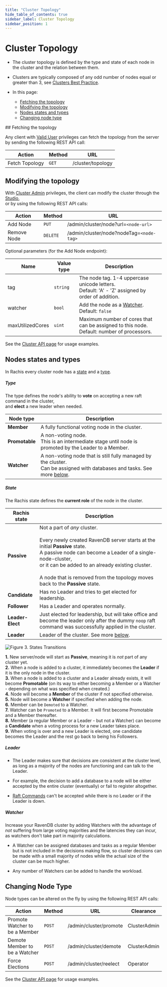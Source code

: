 ```yaml
---
title: "Cluster Topology"
hide_table_of_contents: true
sidebar_label: Cluster Topology
sidebar_position: 1
---
```



# Cluster Topology
<Admonition type="note" title="">

* The cluster topology is defined by the type and state of each node in the cluster and the relation between them.  

* Clusters are typically composed of any odd number of nodes equal or greater than 3, see [Clusters Best Practice](../../../server/clustering/cluster-best-practice-and-configuration.mdx).  

* In this page:
    * [Fetching the topology](../../../server/clustering/rachis/cluster-topology.mdx#fetching-the-topology)
    * [Modifying the topology](../../../server/clustering/rachis/cluster-topology.mdx#modifying-the-topology)
    * [Nodes states and types](../../../server/clustering/rachis/cluster-topology.mdx#nodes-states-and-types)
    * [Changing node type](../../../server/clustering/rachis/cluster-topology.mdx#changing-node-type)  

</Admonition>
## Fetching the topology

Any client with [Valid User](../../security/authorization/security-clearance-and-permissions.mdx#user) privileges can fetch the topology from the server
by sending the following REST API call:

| Action         | Method   | URL               |
|----------------|----------|-------------------|
| Fetch Topology | `GET`    | /cluster/topology |



## Modifying the topology

With [Cluster Admin](../../../server/security/authorization/security-clearance-and-permissions.mdx#cluster-admin) privileges, 
the client can modify the cluster through the [Studio](../../../studio/cluster/cluster-view.mdx#cluster-view-operations),  
or by using the following REST API calls:  

| Action      | Method   | URL                                      |
|-------------|----------|------------------------------------------|
| Add Node    | `PUT`    | /admin/cluster/node?url=`<node-url>`     |
| Remove Node | `DELETE` | /admin/cluster/node?nodeTag=`<node-tag>` |

Optional parameters (for the Add Node endpoint):

| Name             | Value type   | Description                                                                                                  |
|------------------|--------------|--------------------------------------------------------------------------------------------------------------|
| tag              | `string`     | The node tag. 1-4 uppercase unicode letters.<br/>Default: 'A' - 'Z' assigned by order of addition.            |
| watcher          | `bool`       | Add the node as a [Watcher](../../../server/clustering/rachis/cluster-topology.mdx#watcher).<br/>Default: `false` |
| maxUtilizedCores | `uint`       | Maximum number of cores that can be assigned to this node.<br/>Default: number of processors.                 |

See the [Cluster API page](../../../server/clustering/cluster-api.mdx) for usage examples.

## Nodes states and types

In Rachis every cluster node has a [state](../../../server/clustering/rachis/cluster-topology.mdx#state) and a [type](../../../server/clustering/rachis/cluster-topology.mdx#type).  

<Admonition type="note" title="">

##### Type

The type defines the node's ability to **vote** on accepting a new raft command in the cluster,  
and **elect** a new leader when needed.  

| Node type      | Description                                                                                                                                                                                     |
|----------------|------------------------------------------------------------------------------------------------------------------------------------------------------------------------------------------------ |
| **Member**     | A fully functional voting node in the cluster.                                                                                                                                                  |
| **Promotable** | A non-voting node. <br/> This is an intermediate stage until node is promoted by the Leader to a Member.                                                                                        |
| **Watcher**    | A non-voting node that is still fully managed by the cluster. <br/> Can be assigned with databases and tasks. See more [below](../../../server/clustering/rachis/cluster-topology.mdx#watcher). |

</Admonition>

<Admonition type="note" title="">

##### State

The Rachis state defines the **current role** of the node in the cluster.

| Rachis state     | Description                                                                                                                                                                                                                                      |
|------------------|--------------------------------------------------------------------------------------------------------------------------------------------------------------------------------------------------------------------------------------------------|
| **Passive**      | Not a part of _any_ cluster. <br/><br/> Every newly created RavenDB server starts at the initial **Passive** state. <br/> A passive node can become a Leader of a single-node-cluster, <br/> or it can be added to an already existing cluster. <br/><br/> A node that is removed from the topology moves back to the **Passive** state. |
| **Candidate**    | Has no Leader and tries to get elected for leadership.                                                                                                                                                                                           |
| **Follower**     | Has a Leader and operates normally.                                                                                                                                                                                                              |
| **Leader-Elect** | Just elected for leadership, but will take office and become the leader only after the dummy `noop` raft command was successfully applied in the cluster.                                                                                          |
| **Leader**       | Leader of the cluster. See more [below](../../../server/clustering/rachis/cluster-topology.mdx#leader).                                                                                                                                           |

</Admonition>

<Admonition type="note" title="">

![Figure 3. States Transitions](./assets/cluster-states.png)

**1.** New server/node will start as **Passive**, meaning it is _not_ part of any cluster yet.  
**2.** When a node is added to a cluster, it immediately becomes the **Leader** if it is the only node in the cluster.  
**3.** When a node is added to a cluster and a Leader already exists, it will become **Promotable** (on its way to either becoming a Member or a Watcher - depending on what was specified when created.)  
**4.** Node will become a **Member** of the cluster if not specified otherwise.  
**5.** Node will become a **Watcher** if specified when adding the node.  
**6.** Member can be `Demoted` to a Watcher.  
**7.** Watcher can be `Promoted` to a Member. It will first become Promotable and a Member thereafter.  
**8.** Member (a regular Member or a Leader - but not a Watcher) can become a **Candidate** when a voting process for a new Leader takes place.  
**9.** When voting is over and a new Leader is elected, one candidate becomes the Leader and the rest go back to being his Followers.  

</Admonition>

<Admonition type="note" title="">

##### Leader
* The Leader makes sure that decisions are consistent at the cluster level, as long as a majority of the nodes are functioning and can talk to the Leader.  

* For example, the decision to add a database to a node will be either accepted by the entire cluster (eventually) or fail to register altogether.  

* [Raft Commands](../../../server/clustering/rachis/consensus-operations.mdx#raft-commands-implementation-details) can't be accepted while there is no Leader or if the Leader is down.  

</Admonition>

<Admonition type="note" title="">

##### Watcher
Increase your RavenDB cluster by adding Watchers with the advantage of _not_ suffering from large voting majorities and the latencies they can incur, 
as watchers don't take part in majority calculations.  

* A Watcher can be assigned databases and tasks as a regular Member but is not included in the decisions making flow,
  so cluster decisions can be made with a small majority of nodes while the actual size of the cluster can be much higher.  

* Any number of Watchers can be added to handle the workload.  

</Admonition>



## Changing Node Type

Node types can be altered on the fly by using the following REST API calls:

| Action                         | Method  | URL                    | Clearance    |
|--------------------------------|---------|------------------------|--------------|
| Promote Watcher to be a Member | `POST`  | /admin/cluster/promote | ClusterAdmin |
| Demote Member to be a Watcher  | `POST`  | /admin/cluster/demote  | ClusterAdmin |
| Force Elections                | `POST`  | /admin/cluster/reelect | Operator     |

See the [Cluster API page](../../../server/clustering/cluster-api.mdx) for usage examples.


